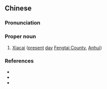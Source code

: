 ==Chinese==
{{zh-forms}}

===Pronunciation===
{{zh-pron
|m=Xiàcài
|cat=pn
}}

===Proper noun===
{{zh-proper noun}}

# {{lb|zh|archaic}} [[w:Fengtai County|Xiacai]] ([[present]] [[day]] [[w:Fengtai County|Fengtai County]], [[Anhui]])

===References===
* {{pedialite|Fengtai County}}
* {{pedialite|凤台县|lang=zh}}
* {{cite-book
|last=Luo
|first=Guanzhong
|authorlink=w:Luo Guanzhong
|coauthors=
|year=2006
|title=Annotated [[s:Romance of the Three Kingdoms/Chapter 15#15|Romance of the Three Kingdoms/Chapter 15]], page 193, note 12
|language=Mandarin
|publisher=
|location=
|isbn=957911305X
}}